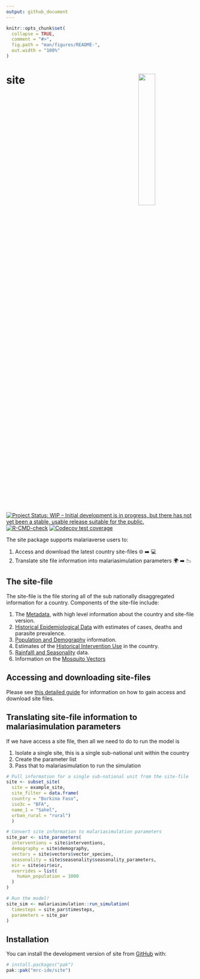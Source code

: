 ```yaml
---
output: github_document
---
```


<!-- README.md is generated from README.Rmd. Please edit that file -->

```r
knitr::opts_chunk$set(
  collapse = TRUE,
  comment = "#>",
  fig.path = "man/figures/README-",
  out.width = "100%"
)
```

# site <img src="man/figures/Site.png" align="right" width=30% height=30% />

<!-- badges: start -->
[![Project Status: WIP – Initial development is in progress, but there has not yet been a stable, usable release suitable for the public.](https://www.repostatus.org/badges/latest/wip.svg)](https://www.repostatus.org/#wip)
[![R-CMD-check](https://github.com/mrc-ide/site/workflows/R-CMD-check/badge.svg)](https://github.com/mrc-ide/site/actions)
[![Codecov test coverage](https://codecov.io/gh/mrc-ide/site/graph/badge.svg)](https://app.codecov.io/gh/mrc-ide/site)
<!-- badges: end -->

The site package supports malariaverse users to:

1. Access and download the latest country site-files 🌐 ➡️ 💻
2. Translate site file information into malariasimulation parameters 🌍 ➡️ 📉

## The site-file

The site-file is the file storing all of the sub nationally disaggregated 
information for a country. Components of the site-file include:

1. The [Metadata](https://mrc-ide.github.io/site/articles/Metadata.html), with 
high level information about the country and site-file version.
2. [Historical Epidemiological Data](https://mrc-ide.github.io/site/articles/historical_epi.html)
with estimates of cases, deaths and parasite prevalence.
3. [Population and Demography](https://mrc-ide.github.io/site/articles/pop_demog.html)
information.
4. Estimates of the [Historical Intervention Use](https://mrc-ide.github.io/site/articles/Interventions.html)
in the country.
5. [Rainfalll and Seasonality](https://mrc-ide.github.io/site/articles/Seasonality.html) data.
6. Information on the [Mosquito Vectors](https://mrc-ide.github.io/site/articles/vectors.html) 

## Accessing and downloading site-files

Please see [this detailed guide](https://mrc-ide.github.io/site/articles/Accessing-site-files.html) for information on how to gain access and download site files.

## Translating site-file information to malariasimulation parameters

If we have access a site file, then all we need to 
do to run the model is

1. Isolate a single site, this is a single sub-national unit within the country
2. Create the parameter list
3. Pass that to malariasimulation to run the simulation

```r

# Pull information for a single sub-national unit from the site-file
site <- subset_site(
  site = example_site,
  site_filter = data.frame(
  country = "Burkina Faso",
  iso3c = "BFA",
  name_1 = "Sahel",
  urban_rural = "rural")
  )

# Convert site information to malariasimulation parameters
site_par <- site_parameters(
  interventions = site$interventions,
  demography = site$demography,
  vectors = site$vectors$vector_species,
  seasonality = site$seasonality$seasonality_parameters,
  eir = site$eir$eir,
  overrides = list(
    human_population = 1000
  )
)

# Run the model!
site_sim <- malariasimulation::run_simulation(
  timesteps = site_par$timesteps,
  parameters = site_par
)

```

## Installation

You can install the development version of site from [GitHub](https://github.com/) with:

``` r
# install.packages("pak")
pak::pak("mrc-ide/site")
```
